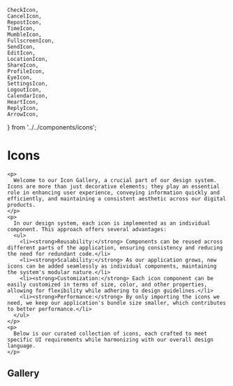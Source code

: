 
	CheckIcon,
	CancelIcon,
	RepostIcon,
	TimeIcon,
	MumbleIcon,
	FullscreenIcon,
	SendIcon,
	EditIcon,
	LocationIcon,
	ShareIcon,
	ProfileIcon,
	EyeIcon,
	SettingsIcon,
	LogoutIcon,
	CalendarIcon,
	HeartIcon,
	ReplyIcon,
	ArrowIcon,
} from '../../components/icons';

<Meta title="Foundation/Icons" />

# Icons

    <p>
      Welcome to our Icon Gallery, a crucial part of our design system. Icons are more than just decorative elements; they play an essential role in enhancing user experience, conveying information quickly and efficiently, and maintaining a consistent aesthetic across our digital products.
    </p>
    <p>
      In our design system, each icon is implemented as an individual component. This approach offers several advantages:
      <ul>
        <li><strong>Reusability:</strong> Components can be reused across different parts of the application, ensuring consistency and reducing the need for redundant code.</li>
        <li><strong>Scalability:</strong> As our application grows, new icons can be added seamlessly as individual components, maintaining the system's modular nature.</li>
        <li><strong>Customization:</strong> Each icon component can be easily customized in terms of size, color, and other properties, allowing for flexibility while adhering to design guidelines.</li>
        <li><strong>Performance:</strong> By only importing the icons we need, we keep our application's bundle size smaller, which contributes to better performance.</li>
      </ul>
    </p>
    <p>
      Below is our curated collection of icons, each crafted to meet specific UI requirements while harmonizing with our overall design language.
    </p>

## Gallery

<IconGallery>
<IconGallery>
  <a href="/?path=/story/components-icons--checkmark">
    <IconItem name="check">
      <CheckIcon />
    </IconItem>
  </a>
  <a href="/?path=/story/components-icons--cancel">
    <IconItem name="cancel">
      <CancelIcon />
    </IconItem>
  </a>
  <a href="/?path=/story/components-icons--repost">
    <IconItem name="repost">
      <RepostIcon />
    </IconItem>
  </a>
  <a href="/?path=/story/components-icons--time">
    <IconItem name="time">
      <TimeIcon />
    </IconItem>
  </a>
  <a href="/?path=/story/components-icons--mumble">
    <IconItem name="mumble">
      <MumbleIcon />
    </IconItem>
  </a>
  <a href="/?path=/story/components-icons--fullscreen">
    <IconItem name="fullscreen">
      <FullscreenIcon />
    </IconItem>
  </a>
  <a href="/?path=/story/components-icons--send">
    <IconItem name="send">
      <SendIcon />
    </IconItem>
  </a>
  <a href="/?path=/story/components-icons--edit">
    <IconItem name="edit">
      <EditIcon />
    </IconItem>
  </a>
  <a href="/?path=/story/components-icons--location">
    <IconItem name="location">
      <LocationIcon />
    </IconItem>
  </a>
  <a href="/?path=/story/components-icons--share">
    <IconItem name="share">
      <ShareIcon />
    </IconItem>
  </a>
  <a href="/?path=/story/components-icons--profile">
    <IconItem name="profile">
      <ProfileIcon />
    </IconItem>
  </a>
  <a href="/?path=/story/components-icons--eye">
    <IconItem name="eye">
      <EyeIcon />
    </IconItem>
  </a>
  <a href="/?path=/story/components-icons--settings">
    <IconItem name="settings">
      <SettingsIcon />
    </IconItem>
  </a>
  <a href="/?path=/story/components-icons--logout">
    <IconItem name="logout">
      <LogoutIcon />
    </IconItem>
  </a>
  <a href="/?path=/story/components-icons--calendar">
    <IconItem name="calendar">
      <CalendarIcon />
    </IconItem>
  </a>
  <a href="/?path=/story/components-icons--heart">
    <IconItem name="heart">
      <HeartIcon />
    </IconItem>
  </a>
  <a href="/?path=/story/components-icons--reply">
    <IconItem name="reply">
      <ReplyIcon />
    </IconItem>
  </a>
    <a href="/?path=/story/components-icons--arrow">
    <IconItem name="arrow">
      <ArrowIcon />
    </IconItem>
  </a>
</IconGallery>

</IconGallery>
